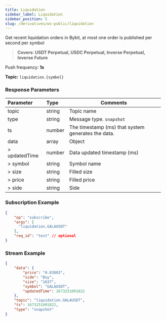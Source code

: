 ```yaml
---
title: Liquidation
sidebar_label: Liquidation
sidebar_position: 5
slug: /derivatives/ws-public/liquidation
---
```

Get recent liquidation orders in Bybit, at most one order is published per second per symbol
> **Covers: USDT Perpetual, USDC Perpetual, Inverse Perpetual, Inverse Future**

Push frequency: **1s**

**Topic:**
`liquidation.{symbol}`

### Response Parameters
| Parameter | Type | Comments|
|:----- |:-----|----- |
|topic |string |Topic name |
|type |string |Message type. `snapshot`|
|ts |number |The timestamp (ms) that system generates the data. |
|data |array |Object |
|> updatedTime |number |Data updated timestamp (ms) |
|> symbol |string |Symbol name |
|> size |string |Filled size |
|> price |string |Filled price |
|> side |string |Side |

### Subscription Example

```json
{
    "op": "subscribe",
    "args": [
      "liquidation.GALAUSDT"
    ],
    "req_id": "test" // optional
}
```

### Stream Example

```json
{
    "data": {
        "price": "0.03803",
        "side": "Buy",
        "size": "1637",
        "symbol": "GALAUSDT",
        "updatedTime": 1673251091822
    },
    "topic": "liquidation.GALAUSDT",
    "ts": 1673251091822,
    "type": "snapshot"
}
```